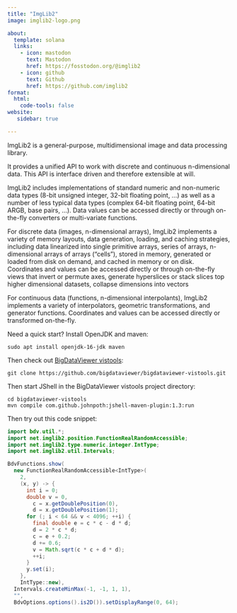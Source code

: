 ```yaml
---
title: "ImgLib2"
image: imglib2-logo.png

about:
  template: solana
  links:
    - icon: mastodon
      text: Mastodon
      href: https://fosstodon.org/@imglib2
    - icon: github
      text: Github
      href: https://github.com/imglib2
format:
  html:
    code-tools: false
website: 
   sidebar: true  

---
```


ImgLib2 is a general-purpose, multidimensional image and data processing library.

It provides a unified API to work with discrete and continuous n-dimensional data.  This API is interface driven and therefore extensible at will.

ImgLib2 includes implementations of standard numeric and non-numeric data types (8-bit unsigned integer, 32-bit floating point, ...) as well as a number of less typical data types (complex 64-bit floating point, 64-bit ARGB, base pairs, ...).  Data values can be accessed directly or through on-the-fly converters or multi-variate functions.

For discrete data (images, n-dimensional arrays), ImgLib2 implements a variety of memory layouts, data generation, loading, and caching strategies, including data linearized into single primitive arrays, series of arrays, n-dimensional arrays of arrays ("cells"), stored in memory, generated or loaded from disk on demand, and cached in memory or on disk.  Coordinates and values can be accessed directly or through on-the-fly views that invert or permute axes, generate hyperslices or stack slices top higher dimensional datasets, collapse dimensions into vectors

For continuous data (functions, n-dimensional interpolants), ImgLib2 implements a variety of interpolators, geometric transformations, and generator functions.  Coordinates and values can be accessed directly or transformed on-the-fly.

Need a quick start?  Install OpenJDK and maven:
```
sudo apt install openjdk-16-jdk maven
```

Then check out [BigDataViewer vistools](https://github.com/bigdataviewer/bigdataviewer-vistools):
```
git clone https://github.com/bigdataviewer/bigdataviewer-vistools.git
```

Then start JShell in the BigDataViewer vistools project directory:
```
cd bigdataviewer-vistools
mvn compile com.github.johnpoth:jshell-maven-plugin:1.3:run
```

Then try out this code snippet:
```java
import bdv.util.*;
import net.imglib2.position.FunctionRealRandomAccessible;
import net.imglib2.type.numeric.integer.IntType;
import net.imglib2.util.Intervals;

BdvFunctions.show(
  new FunctionRealRandomAccessible<IntType>(
    2,
    (x, y) -> {
      int i = 0;
      double v = 0,
        c = x.getDoublePosition(0),
        d = x.getDoublePosition(1);
      for (; i < 64 && v < 4096; ++i) {
        final double e = c * c - d * d;
        d = 2 * c * d;
        c = e + 0.2;
        d += 0.6;
        v = Math.sqrt(c * c + d * d);
        ++i;
      }
      y.set(i);
    },
    IntType::new),
  Intervals.createMinMax(-1, -1, 1, 1),
  "",
  BdvOptions.options().is2D()).setDisplayRange(0, 64);
```

